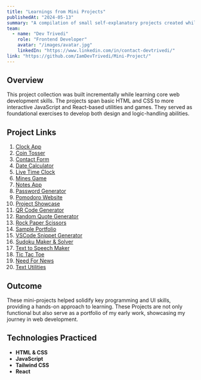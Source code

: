 ```yaml
---
title: "Learnings from Mini Projects"
publishedAt: "2024-05-13"
summary: "A compilation of small self-explanatory projects created while learning web development fundamentals like HTML, CSS, JavaScript, and React."
team:
  - name: "Dev Trivedi"
    role: "Frontend Developer"
    avatar: "/images/avatar.jpg"
    linkedIn: "https://www.linkedin.com/in/contact-devtrivedi/"
link: "https://github.com/IamDevTrivedi/Mini-Project/"
---
```


## Overview

This project collection was built incrementally while learning core web development skills. The projects span basic HTML and CSS to more interactive JavaScript and React-based utilities and games. They served as foundational exercises to develop both design and logic-handling abilities.

## Project Links

1. [Clock App](https://github.com/IamDevTrivedi/Mini-Project/tree/main/CLOCK%20APP)
2. [Coin Tosser](https://github.com/IamDevTrivedi/Mini-Project/tree/main/COIN%20TOSSER)
3. [Contact Form](https://github.com/IamDevTrivedi/Mini-Project/tree/main/CONTACT%20FORM)
4. [Date Calculator](https://github.com/IamDevTrivedi/Mini-Project/tree/main/DATE%20CALCULATOR)
5. [Live Time Clock](https://github.com/IamDevTrivedi/Mini-Project/tree/main/LIVE%20TIME%20CLOCK)
6. [Mines Game](https://github.com/IamDevTrivedi/Mini-Project/tree/main/MINES)
7. [Notes App](https://github.com/IamDevTrivedi/Mini-Project/tree/main/NOTES%20APP)
8. [Password Generator](https://github.com/IamDevTrivedi/Mini-Project/tree/main/PASSWORD%20GENERATOR)
9. [Pomodoro Website](https://github.com/IamDevTrivedi/Mini-Project/tree/main/POMODARO%20WEBSITE)
10. [Project Showcase](https://github.com/IamDevTrivedi/Mini-Project/tree/main/PROJECT%20SHOWCASE)
11. [QR Code Generator](https://github.com/IamDevTrivedi/Mini-Project/tree/main/QR%20code%20Generator)
12. [Random Quote Generator](https://github.com/IamDevTrivedi/Mini-Project/tree/main/RANDOM%20QUOTE%20GENERATOR)
13. [Rock Paper Scissors](https://github.com/IamDevTrivedi/Mini-Project/tree/main/ROCK%20PAPER%20SCISSORS)
14. [Sample Portfolio](https://github.com/IamDevTrivedi/Mini-Project/tree/main/SAMPLE%20PORTFOLIO)
15. [VSCode Snippet Generator](https://github.com/IamDevTrivedi/Mini-Project/tree/main/SNIPPET%20GENERATOR%20FOR%20VSCODE)
16. [Sudoku Maker & Solver](https://github.com/IamDevTrivedi/Mini-Project/tree/main/SUDOKU%20MAKER%20%26%20SOLVER)
17. [Text to Speech Maker](https://github.com/IamDevTrivedi/Mini-Project/tree/main/TEXT%20TO%20SPEECH%20MAKER)
18. [Tic Tac Toe](https://github.com/IamDevTrivedi/Mini-Project/tree/main/TIE%20TOC%20TOE)
19. [Need For News](https://github.com/IamDevTrivedi/Need-For-News)
20. [Text Utilities](https://github.com/IamDevTrivedi/Text-Utility)

## Outcome

These mini-projects helped solidify key programming and UI skills, providing a hands-on approach to learning. These Projects are not only functional but also serve as a portfolio of my early work, showcasing my journey in web development.

## Technologies Practiced

- **HTML & CSS**
- **JavaScript**
- **Tailwind CSS**
- **React**